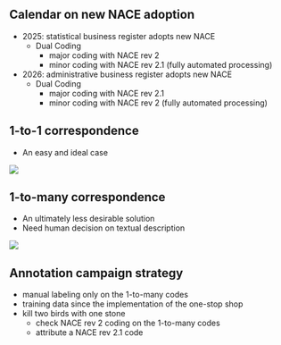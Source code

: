## Calendar on new NACE adoption 

- 2025: statistical business register adopts new NACE
    - Dual Coding
        - major coding with NACE rev 2
        - minor coding with NACE rev 2.1 (fully automated processing)
- 2026: administrative business register adopts new NACE
    - Dual Coding
        - major coding with NACE rev 2.1
        - minor coding with NACE rev 2 (fully automated processing)

## 1-to-1 correspondence

- An easy and ideal case

![](../img/one-to-one.png){fig-align="center"}

## 1-to-many correspondence

- An ultimately less desirable solution
- Need human decision on textual description

![](../img/one-to-many.png){fig-align="center"}


## Annotation campaign strategy

- manual labeling only on the 1-to-many codes
- training data since the implementation of the one-stop shop
- kill two birds with one stone
    - check NACE rev 2 coding on the 1-to-many codes
    - attribute a NACE rev 2.1 code
